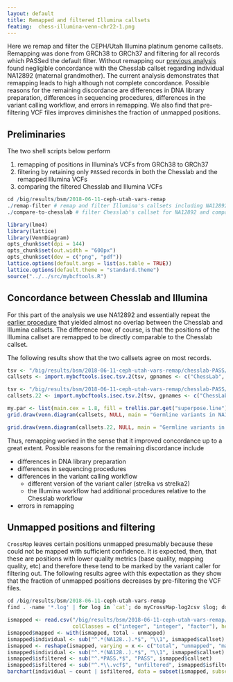 ```yaml
---
layout: default
title: Remapped and filtered Illumina callsets
featimg:  chess-illumina-venn-chr22-1.png
---
```


Here we remap and filter the CEPH/Utah Illumina platinum genome callsets.  Remapping was done from GRCh38 to GRCh37 and filtering for all records which PASSed the default filter.  Without remapping our [previous analysis]({{ site.baseurl }}{% post_url /projects/bsm/2018-05-21-NA12892-variants %}) found negligible concordance with the Chesslab callset regarding individual NA12892 (maternal grandmother).  The current analysis demonstrates that remapping leads to high although not complete concordance.  Possible reasons for the remaining discordance are differences in DNA library preparation, differences in sequencing procedures, differences in the variant calling workflow, and errors in remapping.  We also find that pre-filtering VCF files improves diminishes the fraction of unmapped positions.

## Preliminaries

The two shell scripts below perform

1. remapping of positions in Illumina's VCFs from GRCh38 to GRCh37
1. filtering by retaining only `PASS`ed records in both the Chesslab and the remapped Illumina VCFs
1. comparing the filtered Chesslab and Illumina VCFs

```r
cd /big/results/bsm/2018-06-11-ceph-utah-vars-remap
./remap-filter # remap and filter Illumina's callsets including NA12892
./compare-to-chesslab # filter Chesslab's callset for NA12892 and compare it to Illumina's
```

```r
library(lme4)
library(lattice)
library(VennDiagram)
opts_chunk$set(dpi = 144)
opts_chunk$set(out.width = "600px")
opts_chunk$set(dev = c("png", "pdf"))
lattice.options(default.args = list(as.table = TRUE))
lattice.options(default.theme = "standard.theme")
source("../../src/mybcftools.R")
```

## Concordance between Chesslab and Illumina

For this part of the analysis we use NA12892 and essentially repeat the [earlier procedure]({{ site.baseurl }}{% post_url /projects/bsm/2018-05-21-NA12892-variants %}) that yielded almost no overlap between the Chesslab and Illumina callsets.  The difference now, of course, is that the positions of the Illumina callset are remapped to be directly comparable to the Chesslab callset.

The following results show that the two callsets agree on most records.

```r
tsv <- "/big/results/bsm/2018-06-11-ceph-utah-vars-remap/chesslab-PASS/all.tsv"
callsets <- import.mybcftools.isec.tsv.2(tsv, gpnames <- c("ChessLab", "Illumina")) # the following expression takes a while to evaluate
```

```r
tsv <- "/big/results/bsm/2018-06-11-ceph-utah-vars-remap/chesslab-PASS/chr22/all.tsv"
callsets.22 <- import.mybcftools.isec.tsv.2(tsv, gpnames <- c("ChessLab", "Illumina"))
```

```r
my.par <- list(main.cex = 1.8, fill = trellis.par.get("superpose.line")$col[1:2], col = "gray", cat.cex = 1.4)
grid.draw(venn.diagram(callsets, NULL, main = "Germline variants in NA12892", main.cex = my.par$main.cex, col = my.par$col, fill = my.par$fill, cat.cex = my.par$cat.cex))
```

```r
grid.draw(venn.diagram(callsets.22, NULL, main = "Germline variants in NA12892, chr22", main.cex = my.par$main.cex, col = my.par$col, fill = my.par$fill, cat.cex = my.par$cat.cex))
```

Thus, remapping worked in the sense that it improved concordance up to a great extent.  Possible reasons for the remaining discordance include

* differences in DNA library preparation
* differences in sequencing procedures
* differences in the variant calling workflow
  * different version of the variant caller (strelka vs strelka2)
  * the Illumina workflow had additional procedures relative to the Chesslab workflow
* errors in remapping

## Unmapped positions and filtering

`CrossMap` leaves certain positions unmapped presumably because these could not be mapped with sufficient confidence.  It is expected, then, that these are positions with lower quality metrics (base quality, mapping quality, etc) and therefore these tend to be marked by the variant caller for filtering out.  The following results agree with this expectation as they show that the fraction of unmapped positions decreases by pre-filtering the VCF files.

```r
cd /big/results/bsm/2018-06-11-ceph-utah-vars-remap
find . -name '*.log' | for log in `cat`; do myCrossMap-log2csv $log; done > total-unmapped-pos.csv
```

```r
ismapped <- read.csv("/big/results/bsm/2018-06-11-ceph-utah-vars-remap/total-unmapped-pos.csv",
                     colClasses = c("integer", "integer", "factor"), header = FALSE, col.names = c("total", "unmapped", "callset"))
ismapped$mapped <- with(ismapped, total - unmapped)
ismapped$individual <- sub("^.*(NA128..).*$", "\\1", ismapped$callset)
ismapped <- reshape(ismapped, varying = x <- c("total", "unmapped", "mapped"), v.names = "count", timevar = "set", times = x, direction = "long")
ismapped$individual <- sub("^.*(NA128..).*$", "\\1", ismapped$callset)
ismapped$isfiltered <- sub("^.*PASS.*$", "PASS", ismapped$callset)
ismapped$isfiltered <- sub("^.*\\.vcf$", "unfiltered", ismapped$isfiltered)
barchart(individual ~ count | isfiltered, data = subset(ismapped, subset = set != "total"), groups = set, stack = TRUE, auto.key = list(columns = 1), xlab = "candidate variants (records in VCF)")
```
